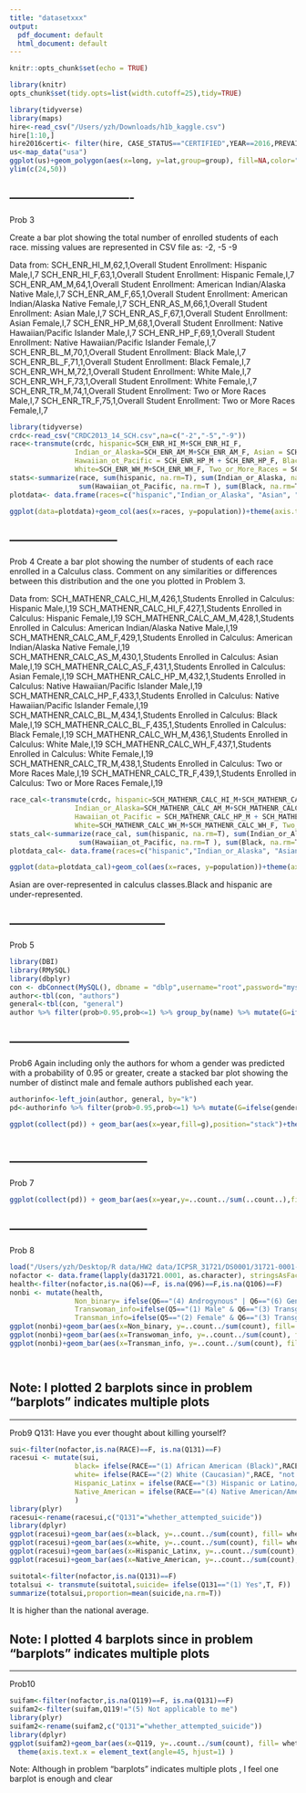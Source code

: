 ```yaml
---
title: "datasetxxx"
output:
  pdf_document: default
  html_document: default
---
```

```r
knitr::opts_chunk$set(echo = TRUE)

```

```r
library(knitr) 
opts_chunk$set(tidy.opts=list(width.cutoff=25),tidy=TRUE)
```

```r
library(tidyverse)
library(maps)
hire<-read_csv("/Users/yzh/Downloads/h1b_kaggle.csv")
hire[1:10,]
hire2016certi<- filter(hire, CASE_STATUS=="CERTIFIED",YEAR==2016,PREVAILING_WAGE<=250000,40000<=PREVAILING_WAGE)
us<-map_data("usa")
ggplot(us)+geom_polygon(aes(x=long, y=lat,group=group), fill=NA,color="red")+geom_point(data=hire2016certi,aes(x=lon,y=lat,size=PREVAILING_WAGE),color="blue",alpha=0.002,position="jitter")+coord_map()+xlim(c(-126,-62.5))+
ylim(c(24,50))
```


-------------------------------
-------------------------------------------------
Prob 3

Create a bar plot showing the total number of enrolled students of each race.
missing values are represented in CSV file as: -2, -5 -9

Data from:
SCH_ENR_HI_M,62,1,Overall Student Enrollment: Hispanic Male,I,7
SCH_ENR_HI_F,63,1,Overall Student Enrollment: Hispanic Female,I,7
SCH_ENR_AM_M,64,1,Overall Student Enrollment: American Indian/Alaska Native Male,I,7
SCH_ENR_AM_F,65,1,Overall Student Enrollment: American Indian/Alaska Native Female,I,7
SCH_ENR_AS_M,66,1,Overall Student Enrollment: Asian Male,I,7
SCH_ENR_AS_F,67,1,Overall Student Enrollment: Asian Female,I,7
SCH_ENR_HP_M,68,1,Overall Student Enrollment: Native Hawaiian/Pacific Islander Male,I,7
SCH_ENR_HP_F,69,1,Overall Student Enrollment: Native Hawaiian/Pacific Islander Female,I,7
SCH_ENR_BL_M,70,1,Overall Student Enrollment: Black Male,I,7
SCH_ENR_BL_F,71,1,Overall Student Enrollment: Black Female,I,7
SCH_ENR_WH_M,72,1,Overall Student Enrollment: White Male,I,7
SCH_ENR_WH_F,73,1,Overall Student Enrollment: White Female,I,7
SCH_ENR_TR_M,74,1,Overall Student Enrollment: Two or More Races Male,I,7
SCH_ENR_TR_F,75,1,Overall Student Enrollment: Two or More Races Female,I,7

```r
library(tidyverse)
crdc<-read_csv("CRDC2013_14_SCH.csv",na=c("-2","-5","-9"))
race<-transmute(crdc, hispanic=SCH_ENR_HI_M+SCH_ENR_HI_F, 
                Indian_or_Alaska=SCH_ENR_AM_M+SCH_ENR_AM_F, Asian = SCH_ENR_AS_M + SCH_ENR_AS_F, 
                Hawaiian_ot_Pacific = SCH_ENR_HP_M + SCH_ENR_HP_F, Black = SCH_ENR_BL_M + SCH_ENR_BL_F, 
                White=SCH_ENR_WH_M+SCH_ENR_WH_F, Two_or_More_Races = SCH_ENR_TR_M + SCH_ENR_TR_F)
stats<-summarize(race, sum(hispanic, na.rm=T), sum(Indian_or_Alaska, na.rm=T), sum(Asian, na.rm=T),
                 sum(Hawaiian_ot_Pacific, na.rm=T ), sum(Black, na.rm=T), sum(White, na.rm=T), sum(Two_or_More_Races, na.rm=T))
plotdata<- data.frame(races=c("hispanic","Indian_or_Alaska", "Asian", "Hawaiian_ot_Pacific", "Black", "White", "Two_or_More_Races" ), population=c(stats[[1]],stats[[2]],stats[[3]],stats[[4]],stats[[5]], stats[[6]],stats[[7]]))

ggplot(data=plotdata)+geom_col(aes(x=races, y=population))+theme(axis.text.x = element_text(angle=45, hjust=1) )

```

---------------------------
---------------------------------------------
Prob 4
Create a bar plot showing the number of students of each race enrolled in a Calculus class. Comment on any similarities or differences between this distribution and the one you plotted in Problem 3.

Data from:
SCH_MATHENR_CALC_HI_M,426,1,Students Enrolled in Calculus: Hispanic Male,I,19
SCH_MATHENR_CALC_HI_F,427,1,Students Enrolled in Calculus: Hispanic Female,I,19
SCH_MATHENR_CALC_AM_M,428,1,Students Enrolled in Calculus: American Indian/Alaska Native Male,I,19
SCH_MATHENR_CALC_AM_F,429,1,Students Enrolled in Calculus: American Indian/Alaska Native Female,I,19
SCH_MATHENR_CALC_AS_M,430,1,Students Enrolled in Calculus: Asian Male,I,19
SCH_MATHENR_CALC_AS_F,431,1,Students Enrolled in Calculus: Asian Female,I,19
SCH_MATHENR_CALC_HP_M,432,1,Students Enrolled in Calculus: Native Hawaiian/Pacific Islander Male,I,19
SCH_MATHENR_CALC_HP_F,433,1,Students Enrolled in Calculus: Native Hawaiian/Pacific Islander Female,I,19
SCH_MATHENR_CALC_BL_M,434,1,Students Enrolled in Calculus: Black Male,I,19
SCH_MATHENR_CALC_BL_F,435,1,Students Enrolled in Calculus: Black Female,I,19
SCH_MATHENR_CALC_WH_M,436,1,Students Enrolled in Calculus: White Male,I,19
SCH_MATHENR_CALC_WH_F,437,1,Students Enrolled in Calculus: White Female,I,19
SCH_MATHENR_CALC_TR_M,438,1,Students Enrolled in Calculus: Two or More Races Male,I,19
SCH_MATHENR_CALC_TR_F,439,1,Students Enrolled in Calculus: Two or More Races Female,I,19

```r
race_cal<-transmute(crdc, hispanic=SCH_MATHENR_CALC_HI_M+SCH_MATHENR_CALC_HI_F, 
                Indian_or_Alaska=SCH_MATHENR_CALC_AM_M+SCH_MATHENR_CALC_AM_F, Asian = SCH_MATHENR_CALC_AS_M + SCH_MATHENR_CALC_AS_F, 
                Hawaiian_ot_Pacific = SCH_MATHENR_CALC_HP_M + SCH_MATHENR_CALC_HP_F, Black = SCH_MATHENR_CALC_BL_M + SCH_MATHENR_CALC_BL_F, 
                White=SCH_MATHENR_CALC_WH_M+SCH_MATHENR_CALC_WH_F, Two_or_More_Races = SCH_MATHENR_CALC_TR_M + SCH_MATHENR_CALC_TR_F)
stats_cal<-summarize(race_cal, sum(hispanic, na.rm=T), sum(Indian_or_Alaska, na.rm=T), sum(Asian, na.rm=T),
                 sum(Hawaiian_ot_Pacific, na.rm=T ), sum(Black, na.rm=T), sum(White, na.rm=T), sum(Two_or_More_Races, na.rm=T))
plotdata_cal<- data.frame(races=c("hispanic","Indian_or_Alaska", "Asian", "Hawaiian_ot_Pacific", "Black", "White", "Two_or_More_Races" ), population=c(stats_cal[[1]],stats_cal[[2]],stats_cal[[3]],stats_cal[[4]],stats_cal[[5]], stats_cal[[6]],stats_cal[[7]]))

ggplot(data=plotdata_cal)+geom_col(aes(x=races, y=population))+theme(axis.text.x = element_text(angle=45, hjust=1) )
```
Asian are over-represented in calculus classes.Black and hispanic are under-represented.

---------------------------------------
-----------------------------------
Prob 5
```r
library(DBI) 
library(RMySQL) 
library(dbplyr)
con <- dbConnect(MySQL(), dbname = "dblp",username="root",password="mysql")
author<-tbl(con, "authors")
general<-tbl(con, "general")
author %>% filter(prob>0.95,prob<=1) %>% group_by(name) %>% mutate(G=ifelse(gender=="M",1,0)) %>% summarize(Gx=sum(G)) %>% transmute(g=ifelse(Gx>0,"M","F")) %>% group_by(g) %>% summarize(number=n()) %>% collect() %>% ggplot()+geom_col(aes(x=g,y=number))
```


------------------------------
------------------------------

Prob6
Again including only the authors for whom a gender was predicted with a probability of 0.95 or greater, create a stacked bar plot showing the number of distinct male and female authors published each year.

```r
authorinfo<-left_join(author, general, by="k")
pd<-authorinfo %>% filter(prob>0.95,prob<=1) %>% mutate(G=ifelse(gender=="M",1,0)) %>% group_by(name,year) %>% summarize(Gx=sum(G)) %>% mutate(g=ifelse(Gx>0,"M","F"))

ggplot(collect(pd)) + geom_bar(aes(x=year,fill=g),position="stack")+theme(axis.text.x = element_text(angle=45, hjust=1))
                                                                                                                                                                                                        
```

-----------------------------------
----------------------------------------

Prob 7
```r
ggplot(collect(pd)) + geom_bar(aes(x=year,y=..count../sum(..count..),fill=g),position="stack")+theme(axis.text.x = element_text(angle=45, hjust=1))
```

-----------------------------------
----------------------------------------

Prob 8
```r
load("/Users/yzh/Desktop/R data/HW2 data/ICPSR_31721/DS0001/31721-0001-Data.rda")
nofactor <- data.frame(lapply(da31721.0001, as.character), stringsAsFactors=FALSE)
health<-filter(nofactor,is.na(Q6)==F, is.na(Q96)==F,is.na(Q106)==F)
nonbi <- mutate(health,  
                Non_binary= ifelse(Q6=="(4) Androgynous" | Q6=="(6) Gender Queer",Q6, "not Non-Binary"),
                Transwoman_info=ifelse(Q5=="(1) Male" & Q6=="(3) Transgender", "Transwoman", "Not Transwoman"),
                Transman_info=ifelse(Q5=="(2) Female" & Q6=="(3) Transgender", "Transman", "Not Transman"), assault=ifelse(Q96 == "(1) Yes" | Q106 == "(1) No", T,F))
ggplot(nonbi)+geom_bar(aes(x=Non_binary, y=..count../sum(count), fill= assault),position="stack")
ggplot(nonbi)+geom_bar(aes(x=Transwoman_info, y=..count../sum(count), fill= assault),position="stack")
ggplot(nonbi)+geom_bar(aes(x=Transman_info, y=..count../sum(count), fill= assault),position="stack")




```
Note: I plotted 2 barplots since in problem "barplots" indicates multiple plots
-----------------------------------
----------------------------------------

Prob9
Q131: Have you ever thought about killing yourself?
```r
sui<-filter(nofactor,is.na(RACE)==F, is.na(Q131)==F)
racesui <- mutate(sui,  
                black= ifelse(RACE=="(1) African American (Black)",RACE, "not Black"),
                white= ifelse(RACE=="(2) White (Caucasian)",RACE, "not white"),
                Hispanic_Latinx = ifelse(RACE=="(3) Hispanic or Latino/Latina",RACE, "not hispanic"),
                Native_American = ifelse(RACE=="(4) Native American/American Indian",RACE, "not native american")
                )
library(plyr)
racesui<-rename(racesui,c("Q131"="whether_attempted_suicide"))
library(dplyr)
ggplot(racesui)+geom_bar(aes(x=black, y=..count../sum(count), fill= whether_attempted_suicide),position="stack")
ggplot(racesui)+geom_bar(aes(x=white, y=..count../sum(count), fill= whether_attempted_suicide),position="stack")
ggplot(racesui)+geom_bar(aes(x=Hispanic_Latinx, y=..count../sum(count), fill= whether_attempted_suicide),position="stack")
ggplot(racesui)+geom_bar(aes(x=Native_American, y=..count../sum(count), fill= whether_attempted_suicide),position="stack")

suitotal<-filter(nofactor,is.na(Q131)==F)
totalsui <- transmute(suitotal,suicide= ifelse(Q131=="(1) Yes",T, F))
summarize(totalsui,proportion=mean(suicide,na.rm=T))                    
```
It is higher than the national average.

Note: I plotted 4 barplots since in problem "barplots" indicates multiple plots
-----------------------------------
----------------------------------------

Prob10

```r
suifam<-filter(nofactor,is.na(Q119)==F, is.na(Q131)==F)
suifam2<-filter(suifam,Q119!="(5) Not applicable to me")
library(plyr)
suifam2<-rename(suifam2,c("Q131"="whether_attempted_suicide"))
library(dplyr)
ggplot(suifam2)+geom_bar(aes(x=Q119, y=..count../sum(count), fill= whether_attempted_suicide),position="stack")+
  theme(axis.text.x = element_text(angle=45, hjust=1) )
```
Note: Although in problem "barplots" indicates multiple plots , I feel one barplot is enough and clear
